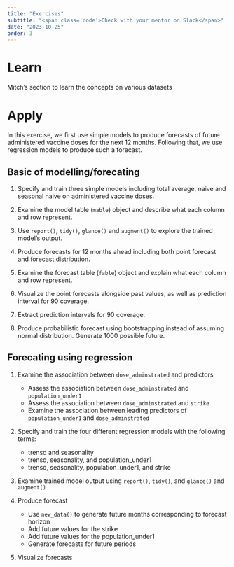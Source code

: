 ```yaml
---
title: "Exercises"
subtitle: "<span class='code'>Check with your mentor on Slack</span>"
date: "2023-10-25"
order: 3
---
```


# Learn

Mitch's section to learn the concepts on various datasets

# Apply

In this exercise, we first use simple models to produce forecasts of future administered vaccine doses for the next 12 months. Following that, we use regression models to produce such a forecast.

:::{.callout-caution}
## Basic of modelling/forecating
1. Specify and train three simple models including total average, naive and seasonal naive on administered vaccine doses.

2. Examine the model table (`mable`) object and describe what each column and row represent.

3. Use `report()`, `tidy()`, `glance()` and `augment()` to explore the trained model's output.

4. Produce forecasts for 12 months ahead including both point forecast and forecast distribution.

5. Examine the forecast table (`fable`) object and explain what each column and row represent.

6. Visualize the point forecasts alongside past values, as well as prediction interval for $90%$ coverage.

7. Extract prediction intervals for $90%$ coverage.

8. Produce probabilistic forecast using bootstrapping instead of assuming normal distribution. Generate 1000 possible future.
:::


:::{.callout-caution}
## Forecating using regression
1. Examine the association between `dose_adminstrated` and predictors

    - Assess the association between `dose_adminstrated` and `population_under1`
    - Assess the association between `dose_adminstrated` and `strike`
    - Examine the association between leading predictors of `population_under1` and `dose_adminstrated`

2. Specify and train the four different regression models with the following terms:

    - trensd and seasonality
    - trensd, seasonality, and population_under1
    - trensd, seasonality, population_under1, and strike

3. Examine trained model output using `report()`, `tidy()`, and `glance()` and `augment()`

4. Produce forecast

    - Use `new_data()` to generate future months corresponding to forecast horizon
    - Add future values for the strike
    - Add future values for the population_under1 
    - Generate forecasts for future periods
5. Visualize forecasts
:::